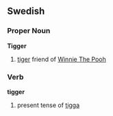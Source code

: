 ==Swedish==
===Proper Noun===

'''Tigger'''

# [[tiger]] friend of [[Winnie The Pooh]]

<!--===Translations===
*[[Finnish]]: [[Tiikeri]], [[Tikru]] (depending on translator. Latter being the original translation)--->

===Verb===
'''tigger'''

#present tense of [[tigga]]